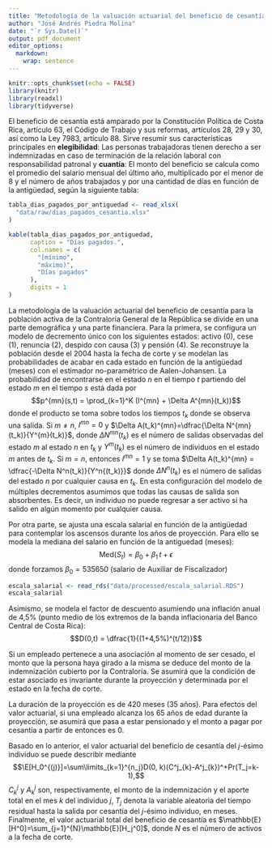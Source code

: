 ```yaml
---
title: "Metodología de la valuación actuarial del beneficio de cesantía de la población activa de la Contraloría General de la República"
author: "José Andrés Piedra Molina"
date: "`r Sys.Date()`"
output: pdf_document
editor_options: 
  markdown: 
    wrap: sentence
---
```


```r
knitr::opts_chunk$set(echo = FALSE)
library(knitr)
library(readxl)
library(tidyverse)
```

El beneficio de cesantía está amparado por la Constitución Política de Costa Rica, artículo 63, el Código de Trabajo y sus reformas, artículos 28, 29 y 30, así como la Ley 7983, artículo 88.
Sirve resumir sus características principales en **elegibilidad**: Las personas trabajadoras tienen derecho a ser indemnizadas en caso de terminación de la relación laboral con responsabilidad patronal y **cuantía**: El monto del beneficio se calcula como el promedio del salario mensual del último año, multiplicado por el menor de 8 y el número de años trabajados y por una cantidad de días en función de la antigüedad, según la siguiente tabla:

```r
tabla_dias_pagados_por_antiguedad <- read_xlsx(
  "data/raw/dias_pagados_cesantia.xlsx"
)

kable(tabla_dias_pagados_por_antiguedad,
      caption = "Días pagados.",
      col.names = c(
        "[mínimo",
        "máximo)",
        "Días pagados"
      ),
      digits = 1
)
```

La metodología de la valuación actuarial del beneficio de cesantía para la población activa de la Contraloría General de la República se divide en una parte demográfica y una parte financiera.
Para la primera, se configura un modelo de decremento único con los siguientes estados: activo (0), cese (1), renuncia (2), despido con causa (3) y pensión (4).
Se reconstruye la población desde el 2004 hasta la fecha de corte y se modelan las probabilidades de acabar en cada estado en función de la antigüedad (meses) con el estimador no-paramétrico de Aalen-Johansen.
La probabilidad de encontrarse en el estado $n$ en el tiempo $t$ partiendo del estado $m$ en el tiempo $s$ está dada por $$p^{mn}(s,t) = \prod_{k=1}^K (I^{mn} + \Delta A^{mn}(t_k))$$
donde el producto se toma sobre todos los tiempos $t_k$ donde se observa una salida.
Si $m\neq n$, $I^{mn} = 0$ y $\Delta A(t_k)^{mn}=\dfrac{\Delta N^{mn}(t_k)}{Y^{m}(t_k)}$, donde $\Delta N^{mn}(t_k)$ es el número de salidas observadas del estado $m$ al estado $n$ en $t_k$ y $Y^{m}(t_k)$ es el número de individuos en el estado $m$ antes de $t_k$.
Si $m=n$, entonces $I^{mn}=1$ y se toma $\Delta A(t_k)^{mn} = \dfrac{-\Delta N^n(t_k)}{Y^n{(t_k)}}$ donde $\Delta N^n(t_k)$ es el número de salidas del estado $n$ por cualquier causa en $t_k$.
En esta configuración del modelo de múltiples decrementos asumimos que todas las causas de salida son absorbentes. Es decir, un individuo no puede regresar a ser activo si ha salido en algún momento por cualquier causa.

Por otra parte, se ajusta una escala salarial en función de la antigüedad para contemplar los ascensos durante los años de proyección.
Para ello se modela la mediana del salario en función de la antiguedad (meses):
$$\text{Med}(S_t) = \beta_0 + \beta_1\,t + \epsilon$$
donde forzamos $\beta_0=535650$ (salario de Auxiliar de Fiscalizador)

```r
escala_salarial <- read_rds("data/processed/escala_salarial.RDS")
escala_salarial
```

Asimismo, se modela el factor de descuento asumiendo una inflación anual de 4,5% (punto medio de los extremos de la banda inflacionaria del Banco Central de Costa Rica):
$$D(0,t) = \dfrac{1}{(1+4,5%)^(t/12)}$$

Si un empleado pertenece a una asociación al momento de ser cesado,
el monto que la persona haya girado a la misma se deduce del monto de la indemnización cubierto por la Contraloría.
Se asumirá que la condición de estar asociado es invariante durante la proyección y determinada por el estado en la fecha de corte.

La duración de la proyección es de 420 meses (35 años).
Para efectos del valor actuarial, si una empleado alcanza los 65 años de edad durante la proyección,
se asumirá que pasa a estar pensionado y el monto a pagar por cesantía a partir de entonces es 0.

Basado en lo anterior, el valor actuarial del beneficio de cesantía del $j$-ésimo individuo se puede describir mediante
$$\E[H_0^{(j)}]=\sum\limits_{k=1}^{n_j}D(0, k)(C^j_{k}-A^j_{k})^+Pr(T_j=k-1),$$
$C_k^j$ y $A_k^j$ son, respectivamente, el monto de la indemnización y el aporte total en el mes $k$ del individuo $j$,
$T_j$ denota la variable aleatoria del tiempo residual hasta la salida por cesantía del $j$-ésimo individuo, en meses.
Finalmente, el valor actuarial total del beneficio de cesantía es $\mathbb{E}[H^0]=\sum_{j=1}^{N}\mathbb{E}[H_j^0]$, donde $N$ es el número de activos a la fecha de corte.
